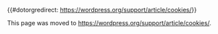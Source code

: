 {{#dotorgredirect: https://wordpress.org/support/article/cookies/}}

This page was moved to https://wordpress.org/support/article/cookies/.
<!--
__TOC__
WordPress uses cookies, or tiny pieces of information stored on your computer, to verify who you are. There are cookies for logged in users and for commenters.

This page is a partial work in progress.



==Users==

Users are those people who have registered an account with the WordPress blog in question.


===WordPress > 2.4===
When you log into WordPress from <tt><nowiki>http://example.com/wp-login.php</nowiki></tt>, WordPress stores the following two cookies:

* Your user name
* A double-hashed copy of your password

The cookies are set to expire two weeks from the time they are set. 

===WordPress > 2.8===
Filter to [https://developer.wordpress.org/reference/hooks/auth_cookie_expiration/ change the expiration time].

===WordPress > 3.0===

On login, wordpress uses the wordpress_[hash] cookie to store your authentication details. Its use is limited to the admin console area, /wp-admin/

After login, wordpress sets the wordpress_logged_in_[hash] cookie, which indicates when you're logged in, and who you are, for most interface use. 

WordPress also sets a few wp-settings-{time}-[UID] cookies. The number on the end is your individual user ID from the users database table. This is used to customize your view of admin interface, and possibly also the main site interface.

The cookies length can be adjusted with the 'auth_cookie_expiration' hook (An example can be found at [http://wordpress.stackexchange.com/questions/515/whats-the-easiest-way-to-stop-wp-from-ever-logging-me-out what's the easiest way to stop wp from ever logging me out]).

===Non-Version-Specific Data===

The actual cookies contain ''hashed'' data, so you don't have to worry about someone gleaning your username and password by reading the cookie data.  A ''hash'' is the result of a specific mathematical formula applied to some input data (in this case your user name and password, respectively).  It's quite hard to reverse a hash (bordering on practical infeasibility with today's computers).  This means it is very difficult to take a hash and "unhash" it to find the original input data.

WordPress uses the two cookies to bypass the password entry portion of <tt>wp-login.php</tt>.  If WordPress recognizes that you have valid, non-expired cookies, you go directly to the WordPress [[Administration Panels|Administration]] interface.  If you don't have the cookies, or they're expired, or in some other way invalid (like you edited them manually for some reason), WordPress will require you to log in again, in order to obtain new cookies.

The functions to set and remove cookies are currently defined in <tt>/wp-includes/pluggable.php</tt>.

;[[Function Reference/wp_set_auth_cookie|wp_set_auth_cookie( $user_id, $remember, $secure )]] :This function sets the cookie.
;[[Function Reference/wp_clear_auth_cookie|wp_clear_auth_cookie()]] :This function will delete the cookie from the client browser.  This happens when the user clicks on the <strong>Logout</strong> link in the [[Administration Panels|Administration]] interface. 

;[[Function Reference/auth_redirect|auth_redirect()]] :This function also utilizes the cookies. Checks whether the cookie is present on the client browser.  If it <em>is not</em>, the user is sent to the <tt>wp-login.php</tt> login screen. After logging in, the user is sent back to the page he or she attempted to access.

==Commenters==

When visitors comment on your blog, they too get cookies stored on their computer.  This is purely a convenience, so that the visitor won't need to re-type all their information again when they want to leave another comment.  Three cookies are set for commenters:

* <tt>comment_author_{HASH}</tt>
* <tt>comment_author_email_{HASH}</tt>
* <tt>comment_author_url_{HASH}</tt>

The commenter cookies are set to expire a little under one year from the time they're set.

==References==

* [http://en.wikipedia.org/wiki/HTTP_cookie Wikipedia: Cookies]
* [http://www.faqs.org/rfcs/rfc2965 RFC2965]
* [http://www.php.net/manual/en/features.cookies.php PHP cookie documentation]


[[Category:WordPress Development]]
-->